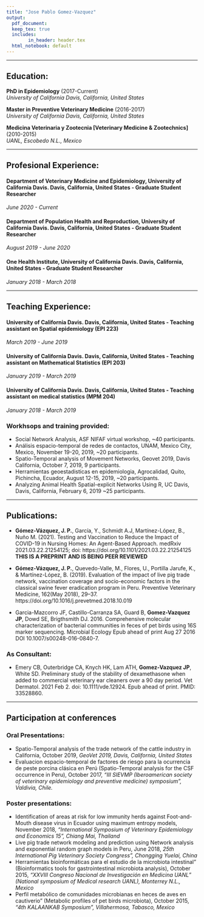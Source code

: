 ```yaml
---
title: "Jose Pablo Gomez-Vazquez"
output:
  pdf_document: 
  keep_tex: true
  includes:
        in_header: header.tex
  html_notebook: default
---
```


\begin{center}
DVM, MPVM, PhDc.  
  
website: https://jpablo91.github.io/
\end{center}


________________________
## Education: 



**PhD in Epidemiology** (2017-Current)  
*University of California Davis, California, United States*  
  

**Master in Preventive Veterinary Medicine** (2016-2017)  
*University of California Davis, California, United States*  
  

**Medicina Veterinaria y Zootecnia [Veterinary Medicine & Zootechnics]** (2010-2015)  
*UANL, Escobedo N.L., Mexico*  


________________________

## Profesional Experience:

#### Department of Veterinary Medicine and Epidemiology, University of California Davis. Davis, California, United States - Graduate Student Researcher
*June 2020 - Current*

#### Department of Population Health and Reproduction, University of California Davis. Davis, California, United States - Graduate Student Researcher
*August 2019 - June 2020*

#### One Health Institute, University of California Davis. Davis, California, United States - Graduate Student Researcher
*January 2018 - March 2018*
  
________________________

## Teaching Experience:

#### University of California Davis. Davis, California, United States - Teaching assistant on Spatial epidemiology (EPI 223)
*March 2019 - June 2019*


#### University of California Davis. Davis, California, United States - Teaching assistant on Mathematical Statistics (EPI 203)
*January 2019 - March 2019*

#### University of California Davis. Davis, California, United States - Teaching assistant on medical statistics (MPM 204)
*January 2018 - March 2019*

### Workhsops and training provided:

  - Social Network Analysis, ASF NIFAF virtual workshop, ~40 participants.
  - Análisis espacio-temporal de redes de contactos, UNAM, Mexico City, Mexico, November 19-20, 2019, ~20 participants.
  - Spatio-Temporal analysis of Movement Networks, Geovet 2019, Davis California, October 7, 2019, 9 participants.
  - Herramientas geoestadisticas en epidemiologia, Agrocalidad, Quito, Pichincha, Ecuador, August 12-15, 2019, ~20 participants.
  - Analyzing Animal Health Spatial-explicit Networks Using R, UC Davis, Davis, California, February 6, 2019 ~25 participants. 
  
________________________

## Publications:
  - **Gómez-Vázquez, J. P.**, García, Y., Schmidt A.J, Martínez-López, B., Nuño M. (2021). Testing and Vaccination to Reduce the Impact of COVID-19 in Nursing Homes: An Agent-Based Approach. medRxiv 2021.03.22.21254125; doi: https://doi.org/10.1101/2021.03.22.21254125 **THIS IS A PREPRINT AND IS BEING PEER REVIEWED**
  
  - **Gómez-Vázquez, J. P.**, Quevedo-Valle, M., Flores, U., Portilla Jarufe, K., & Martínez-López, B. (2019). Evaluation of the impact of live pig trade network, vaccination coverage and socio-economic factors in the classical swine fever eradication program in Peru. Preventive Veterinary Medicine, 162(May 2018), 29–37. https://doi.org/10.1016/j.prevetmed.2018.10.019
  
  - Garcia-Mazcorro JF, Castillo-Carranza SA, Guard B, **Gomez-Vazquez JP**, Dowd SE, Brigthsmith DJ. 2016. Comprehensive molecular characterization of bacterial communities in feces of pet birds using 16S marker sequencing. Microbial Ecology Epub ahead of print Aug 27 2016 DOI 10.1007/s00248-016-0840-7.
  
### As Consultant:  
  
  - Emery CB, Outerbridge CA, Knych HK, Lam ATH, **Gomez-Vazquez JP**, White SD. Preliminary study of the stability of dexamethasone when added to commercial veterinary ear cleaners over a 90 day period. Vet Dermatol. 2021 Feb 2. doi: 10.1111/vde.12924. Epub ahead of print. PMID: 33528860.  
  
________________________
## Participation at conferences

### Oral Presentations:

  - Spatio-Temporal analysis of the trade network of the cattle industry in California, October 2019, *GeoVet 2019, Davis, California, United States*
  - Evaluacion espacio-temporal de factores de riesgo para la ocurrencia de peste porcina clásica en Perú (Spatio-Temporal analysis for the CSF occurrence in Peru), October 2017, *“III SIEVMP (Iberoamerican society of veterinary epidemiology and preventive medicine) symposium”, Valdivia, Chile.*


### Poster presentations:

  - Identification of areas at risk for low immunity herds against Foot-and-Mouth disease virus in Ecuador using maximum entropy models, November 2018, *“International Symposium of Veterinary Epidemiology and Economics 15”, Chiang Mai, Thailand*
  - Live pig trade network modeling and prediction using Network analysis and exponential random graph models in Peru, June 2018, *25th International Pig Veterinary Society Congress”, Chongging Yuelai, China*
  - Herramientas bioinformáticas para el estudio de la microbiota intestinal” (Bioinformatics tools for gastrointestinal microbiota analysis), October 2015, *“XXVIII Congreso Nacional de Investigación en Medicina UANL” (National symposium of Medical research UANL), Monterrey N.L., Mexico*
  - Perfil metabólico de comunidades microbianas en heces de aves en cautiverio” (Metabolic profiles of pet birds microbiota), October 2015, *“4th KALAANKAB Symposium”, Villahermosa, Tabasco, Mexico*




